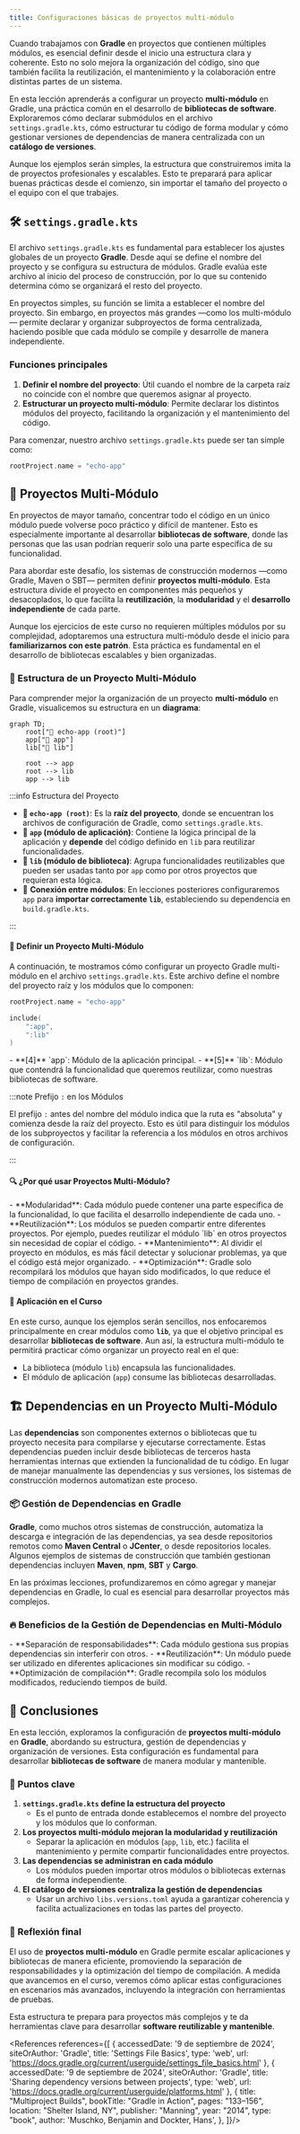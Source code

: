 ```yaml
---
title: Configuraciones básicas de proyectos multi-módulo
---
```


<ReadingTime />
<GithubRepoLink user="r8vnhill" repo="echo-app-kt" />

Cuando trabajamos con **Gradle** en proyectos que contienen múltiples módulos, es esencial definir desde el inicio una estructura clara y coherente. Esto no solo mejora la organización del código, sino que también facilita la reutilización, el mantenimiento y la colaboración entre distintas partes de un sistema.

En esta lección aprenderás a configurar un proyecto **multi-módulo** en Gradle, una práctica común en el desarrollo de **bibliotecas de software**. Exploraremos cómo declarar submódulos en el archivo `settings.gradle.kts`, cómo estructurar tu código de forma modular y cómo gestionar versiones de dependencias de manera centralizada con un **catálogo de versiones**.

Aunque los ejemplos serán simples, la estructura que construiremos imita la de proyectos profesionales y escalables. Esto te preparará para aplicar buenas prácticas desde el comienzo, sin importar el tamaño del proyecto o el equipo con el que trabajes.

## 🛠️ `settings.gradle.kts`

El archivo `settings.gradle.kts` es fundamental para establecer los ajustes globales de un proyecto **Gradle**. Desde aquí se define el nombre del proyecto y se configura su estructura de módulos. Gradle evalúa este archivo al inicio del proceso de construcción, por lo que su contenido determina cómo se organizará el resto del proyecto.

En proyectos simples, su función se limita a establecer el nombre del proyecto. Sin embargo, en proyectos más grandes —como los multi-módulo— permite declarar y organizar subproyectos de forma centralizada, haciendo posible que cada módulo se compile y desarrolle de manera independiente.

### Funciones principales

1. **Definir el nombre del proyecto**: Útil cuando el nombre de la carpeta raíz no coincide con el nombre que queremos asignar al proyecto.
2. **Estructurar un proyecto multi-módulo**: Permite declarar los distintos módulos del proyecto, facilitando la organización y el mantenimiento del código.

Para comenzar, nuestro archivo `settings.gradle.kts` puede ser tan simple como:

```kotlin showLineNumbers title="settings.gradle.kts"
rootProject.name = "echo-app"
``` 

## 📂 Proyectos Multi-Módulo

En proyectos de mayor tamaño, concentrar todo el código en un único módulo puede volverse poco práctico y difícil de mantener. Esto es especialmente importante al desarrollar **bibliotecas de software**, donde las personas que las usan podrían requerir solo una parte específica de su funcionalidad.

Para abordar este desafío, los sistemas de construcción modernos —como Gradle, Maven o SBT— permiten definir **proyectos multi-módulo**. Esta estructura divide el proyecto en componentes más pequeños y desacoplados, lo que facilita la **reutilización**, la **modularidad** y el **desarrollo independiente** de cada parte.

Aunque los ejercicios de este curso no requieren múltiples módulos por su complejidad, adoptaremos una estructura multi-módulo desde el inicio para **familiarizarnos con este patrón**. Esta práctica es fundamental en el desarrollo de bibliotecas escalables y bien organizadas.

### 📌 Estructura de un Proyecto Multi-Módulo

Para comprender mejor la organización de un proyecto **multi-módulo** en Gradle, visualicemos su estructura en un **diagrama**:

```mermaid
graph TD;
    root["📂 echo-app (root)"]
    app["📂 app"]
    lib["📂 lib"]

    root --> app
    root --> lib
    app --> lib
```

:::info Estructura del Proyecto

- **📂 `echo-app (root)`**: Es la **raíz del proyecto**, donde se encuentran los archivos de configuración de Gradle, como `settings.gradle.kts`.
- **📂 `app` (módulo de aplicación)**: Contiene la lógica principal de la aplicación y **depende** del código definido en `lib` para reutilizar funcionalidades.
- **📂 `lib` (módulo de biblioteca)**: Agrupa funcionalidades reutilizables que pueden ser usadas tanto por `app` como por otros proyectos que requieran esta lógica.
- 🔗 **Conexión entre módulos**: En lecciones posteriores configuraremos `app` para **importar correctamente `lib`**, estableciendo su dependencia en `build.gradle.kts`.

:::

#### 📜 Definir un Proyecto Multi-Módulo

A continuación, te mostramos cómo configurar un proyecto Gradle multi-módulo en el archivo `settings.gradle.kts`. Este archivo define el nombre del proyecto raíz y los módulos que lo componen:

```kotlin showLineNumbers title="settings.gradle.kts"
rootProject.name = "echo-app"

include(
    ":app",
    ":lib"
)
```

<Explanation>
    - **[4]** `app`: Módulo de la aplicación principal.
    - **[5]** `lib`: Módulo que contendrá la funcionalidad que queremos reutilizar, como nuestras bibliotecas de software.
</Explanation>

:::note Prefijo `:` en los Módulos

El prefijo `:` antes del nombre del módulo indica que la ruta es "absoluta" y comienza desde la raíz del proyecto. Esto es útil para distinguir los módulos de los subproyectos y facilitar la referencia a los módulos en otros archivos de configuración.

:::

#### 🔍 ¿Por qué usar Proyectos Multi-Módulo?

<ProCons>
    <Pros>
        - **Modularidad**: Cada módulo puede contener una parte específica de la funcionalidad, lo que facilita el desarrollo independiente de cada uno.
        - **Reutilización**: Los módulos se pueden compartir entre diferentes proyectos. Por ejemplo, puedes reutilizar el módulo `lib` en otros proyectos sin necesidad de copiar el código.
        - **Mantenimiento**: Al dividir el proyecto en módulos, es más fácil detectar y solucionar problemas, ya que el código está mejor organizado.
        - **Optimización**: Gradle solo recompilará los módulos que hayan sido modificados, lo que reduce el tiempo de compilación en proyectos grandes.
    </Pros>
</ProCons>

#### 🚀 Aplicación en el Curso

En este curso, aunque los ejemplos serán sencillos, nos enfocaremos principalmente en crear módulos como **`lib`**, ya que el objetivo principal es desarrollar **bibliotecas de software**. Aun así, la estructura multi-módulo te permitirá practicar cómo organizar un proyecto real en el que:
- La biblioteca (módulo `lib`) encapsula las funcionalidades.
- El módulo de aplicación (`app`) consume las bibliotecas desarrolladas.

## 🏗️ Dependencias en un Proyecto Multi-Módulo

Las **dependencias** son componentes externos o bibliotecas que tu proyecto necesita para compilarse y ejecutarse correctamente. Estas dependencias pueden incluir desde bibliotecas de terceros hasta herramientas internas que extienden la funcionalidad de tu código. En lugar de manejar manualmente las dependencias y sus versiones, los sistemas de construcción modernos automatizan este proceso.

### 📦 Gestión de Dependencias en Gradle

**Gradle**, como muchos otros sistemas de construcción, automatiza la descarga e integración de las dependencias, ya sea desde repositorios remotos como **Maven Central** o **JCenter**, o desde repositorios locales. Algunos ejemplos de sistemas de construcción que también gestionan dependencias incluyen **Maven**, **npm**, **SBT** y **Cargo**.

En las próximas lecciones, profundizaremos en cómo agregar y manejar dependencias en Gradle, lo cual es esencial para desarrollar proyectos más complejos.

### 🔥 Beneficios de la Gestión de Dependencias en Multi-Módulo

<ProCons>
    <Pros>
        - **Separación de responsabilidades**: Cada módulo gestiona sus propias dependencias sin interferir con otros.
        - **Reutilización**: Un módulo puede ser utilizado en diferentes aplicaciones sin modificar su código.
        - **Optimización de compilación**: Gradle recompila solo los módulos modificados, reduciendo tiempos de build.
    </Pros>
</ProCons>

## 🎯 Conclusiones

En esta lección, exploramos la configuración de **proyectos multi-módulo** en **Gradle**, abordando su estructura, gestión de dependencias y organización de versiones. Esta configuración es fundamental para desarrollar **bibliotecas de software** de manera modular y mantenible.

### 🔑 Puntos clave

1. **`settings.gradle.kts` define la estructura del proyecto**  
   - Es el punto de entrada donde establecemos el nombre del proyecto y los módulos que lo conforman.
2. **Los proyectos multi-módulo mejoran la modularidad y reutilización**  
   - Separar la aplicación en módulos (`app`, `lib`, etc.) facilita el mantenimiento y permite compartir funcionalidades entre proyectos.
3. **Las dependencias se administran en cada módulo**  
   - Los módulos pueden importar otros módulos o bibliotecas externas de forma independiente.
4. **El catálogo de versiones centraliza la gestión de dependencias**  
   - Usar un archivo `libs.versions.toml` ayuda a garantizar coherencia y facilita actualizaciones en todas las partes del proyecto.

### 🚀 Reflexión final

El uso de **proyectos multi-módulo** en Gradle permite escalar aplicaciones y bibliotecas de manera eficiente, promoviendo la separación de responsabilidades y la optimización del tiempo de compilación. A medida que avancemos en el curso, veremos cómo aplicar estas configuraciones en escenarios más avanzados, incluyendo la integración con herramientas de pruebas.

Esta estructura te prepara para proyectos más complejos y te da herramientas clave para desarrollar **software reutilizable y mantenible**.

<div className="language-card-container">
    <LanguageCards.CabalCard link="/docs/build-systems/modular-design/cabal" />
    <LanguageCards.SbtCard link="/docs/build-systems/modular-design/sbt" />
    <LanguageCards.SwiftCard link="/docs/build-systems/modular-design/swift" />
</div>

<References references={[
    {
        accessedDate: '9 de septiembre de 2024',
        siteOrAuthor: 'Gradle',
        title: 'Settings File Basics',
        type: 'web',
        url: 'https://docs.gradle.org/current/userguide/settings_file_basics.html'
    },
    {
        accessedDate: '9 de septiembre de 2024',
        siteOrAuthor: 'Gradle',
        title: 'Sharing dependency versions between projects',
        type: 'web',
        url: 'https://docs.gradle.org/current/userguide/platforms.html'
    },
    {
        title: "Multiproject Builds",
        bookTitle: "Gradle in Action",
        pages: "133–156",
        location: "Shelter Island, NY",
        publisher: "Manning",
        year: "2014",
        type: "book",
        author: 'Muschko, Benjamin and Dockter, Hans',
    },
]}/>
